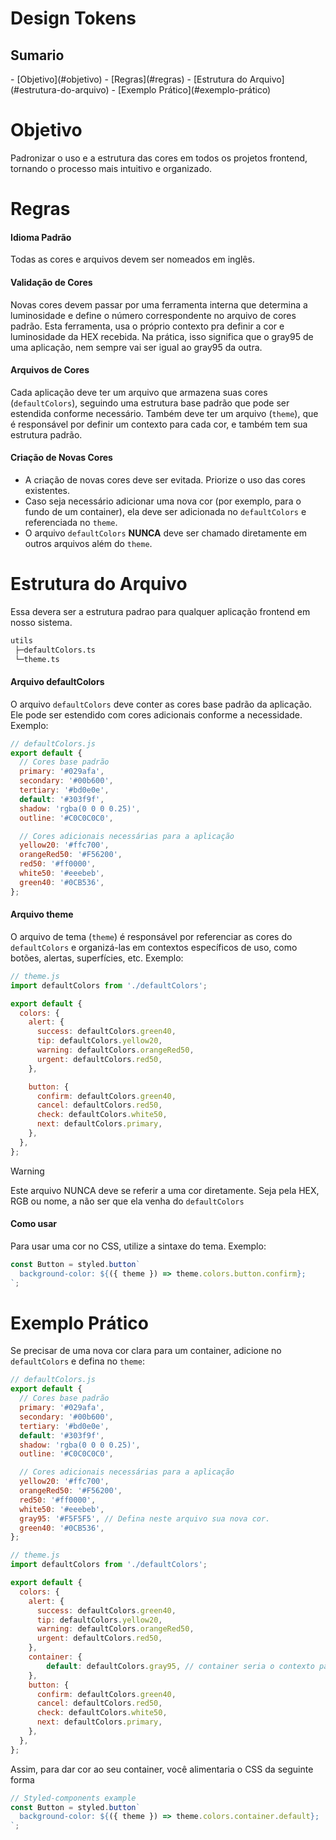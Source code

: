 # Design Tokens

<h2 style={{borderBottom:"none"}}>Sumario</h2>
- [Objetivo](#objetivo)
- [Regras](#regras)
- [Estrutura do Arquivo](#estrutura-do-arquivo)
- [Exemplo Prático](#exemplo-prático)

# Objetivo
Padronizar o uso e a estrutura das cores em todos os projetos frontend, tornando o processo mais intuitivo e organizado.
# Regras
#### Idioma Padrão
Todas as cores e arquivos devem ser nomeados em inglês.
#### Validação de Cores
 Novas cores devem passar por uma ferramenta interna que determina a luminosidade e define o número correspondente no arquivo de cores padrão. Esta ferramenta, usa o próprio contexto pra definir a cor e luminosidade da HEX recebida. Na prática, isso significa que o gray95 de uma aplicação, nem sempre vai ser igual ao gray95 da outra.
#### Arquivos de Cores
Cada aplicação deve ter um arquivo que armazena suas cores (`defaultColors`), seguindo uma estrutura base padrão que pode ser estendida conforme necessário. Também deve ter um arquivo (`theme`), que é responsável por definir um contexto para cada cor, e também tem sua estrutura padrão.
#### Criação de Novas Cores
- A criação de novas cores deve ser evitada. Priorize o uso das cores existentes.
- Caso seja necessário adicionar uma nova cor (por exemplo, para o fundo de um container), ela deve ser adicionada no `defaultColors` e referenciada no `theme`.
- O arquivo `defaultColors` **NUNCA** deve ser chamado diretamente em outros arquivos além do `theme`.
# Estrutura do Arquivo
Essa devera ser a estrutura padrao para qualquer aplicação frontend em nosso sistema.
```txt
utils
 ├─defaultColors.ts
 └─theme.ts
```
#### Arquivo defaultColors
O arquivo `defaultColors` deve conter as cores base padrão da aplicação.
Ele pode ser estendido com cores adicionais conforme a necessidade.
Exemplo:
```jsx
// defaultColors.js
export default {
  // Cores base padrão
  primary: '#029afa',
  secondary: '#00b600',
  tertiary: '#bd0e0e',
  default: '#303f9f',
  shadow: 'rgba(0 0 0 0.25)',
  outline: '#C0C0C0C0',

  // Cores adicionais necessárias para a aplicação
  yellow20: '#ffc700',
  orangeRed50: '#F56200',
  red50: '#ff0000',
  white50: '#eeebeb',
  green40: '#0CB536',
};

```
#### Arquivo theme
O arquivo de tema (`theme`) é responsável por referenciar as cores do `defaultColors` e organizá-las em contextos específicos de uso, como botões, alertas, superfícies, etc. Exemplo:
```jsx
// theme.js
import defaultColors from './defaultColors';

export default {
  colors: {
    alert: {
	  success: defaultColors.green40,
      tip: defaultColors.yellow20,
      warning: defaultColors.orangeRed50,
      urgent: defaultColors.red50,
    },

    button: {
      confirm: defaultColors.green40,
      cancel: defaultColors.red50,
      check: defaultColors.white50,
      next: defaultColors.primary,
    },
  },
};
```

> [!WARNING]
Este arquivo NUNCA deve se referir a uma cor diretamente. Seja pela HEX, RGB ou nome, a não ser que ela venha do `defaultColors`
#### Como usar
Para usar uma cor no CSS, utilize a sintaxe do tema. Exemplo:
```jsx
const Button = styled.button`
  background-color: ${({ theme }) => theme.colors.button.confirm};
`;
```



# Exemplo Prático
Se precisar de uma nova cor clara para um container, adicione no `defaultColors` e defina no `theme`:

```jsx
// defaultColors.js
export default {
  // Cores base padrão
  primary: '#029afa',
  secondary: '#00b600',
  tertiary: '#bd0e0e',
  default: '#303f9f',
  shadow: 'rgba(0 0 0 0.25)',
  outline: '#C0C0C0C0',

  // Cores adicionais necessárias para a aplicação
  yellow20: '#ffc700',
  orangeRed50: '#F56200',
  red50: '#ff0000',
  white50: '#eeebeb',
  gray95: '#F5F5F5', // Defina neste arquivo sua nova cor.
  green40: '#0CB536',
};
```

```jsx
// theme.js
import defaultColors from './defaultColors';

export default {
  colors: {
    alert: {
      success: defaultColors.green40,
      tip: defaultColors.yellow20,
      warning: defaultColors.orangeRed50,
      urgent: defaultColors.red50,
    },
    container: {
	    default: defaultColors.gray95, // container seria o contexto para essa cor
    },
    button: {
      confirm: defaultColors.green40,
      cancel: defaultColors.red50,
      check: defaultColors.white50,
      next: defaultColors.primary,
    },
  },
};
```

Assim, para dar cor ao seu container, você alimentaria o CSS da seguinte forma

```jsx
// Styled-components example
const Button = styled.button`
  background-color: ${({ theme }) => theme.colors.container.default};
`;
```
